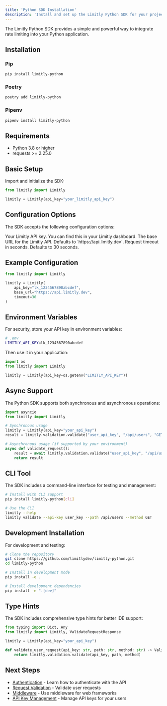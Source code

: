 ```yaml
---
title: 'Python SDK Installation'
description: 'Install and set up the Limitly Python SDK for your project'
---
```


The Limitly Python SDK provides a simple and powerful way to integrate rate limiting into your Python application.

## Installation

### Pip

```bash
pip install limitly-python
```

### Poetry

```bash
poetry add limitly-python
```

### Pipenv

```bash
pipenv install limitly-python
```

## Requirements

- Python 3.8 or higher
- requests >= 2.25.0

## Basic Setup

Import and initialize the SDK:

```python
from limitly import Limitly

limitly = Limitly(api_key="your_limitly_api_key")
```

## Configuration Options

The SDK accepts the following configuration options:

<ParamField body="api_key" type="string" required>
  Your Limitly API key. You can find this in your Limitly dashboard.
</ParamField>

<ParamField body="base_url" type="string">
  The base URL for the Limitly API. Defaults to `https://api.limitly.dev`.
</ParamField>

<ParamField body="timeout" type="int">
  Request timeout in seconds. Defaults to 30 seconds.
</ParamField>

## Example Configuration

```python
from limitly import Limitly

limitly = Limitly(
    api_key="lk_1234567890abcdef",
    base_url="https://api.limitly.dev",
    timeout=30
)
```

## Environment Variables

For security, store your API key in environment variables:

```bash
# .env
LIMITLY_API_KEY=lk_1234567890abcdef
```

Then use it in your application:

```python
import os
from limitly import Limitly

limitly = Limitly(api_key=os.getenv("LIMITLY_API_KEY"))
```

## Async Support

The Python SDK supports both synchronous and asynchronous operations:

```python
import asyncio
from limitly import Limitly

# Synchronous usage
limitly = Limitly(api_key="your_api_key")
result = limitly.validation.validate("user_api_key", "/api/users", "GET")

# Asynchronous usage (if supported by your environment)
async def validate_request():
    result = await limitly.validation.validate("user_api_key", "/api/users", "GET")
    return result
```

## CLI Tool

The SDK includes a command-line interface for testing and management:

```bash
# Install with CLI support
pip install limitly-python[cli]

# Use the CLI
limitly --help
limitly validate --api-key user_key --path /api/users --method GET
```

## Development Installation

For development and testing:

```bash
# Clone the repository
git clone https://github.com/limitlydev/limitly-python.git
cd limitly-python

# Install in development mode
pip install -e .

# Install development dependencies
pip install -e ".[dev]"
```

## Type Hints

The SDK includes comprehensive type hints for better IDE support:

```python
from typing import Dict, Any
from limitly import Limitly, ValidateRequestResponse

limitly = Limitly(api_key="your_api_key")

def validate_user_request(api_key: str, path: str, method: str) -> ValidateRequestResponse:
    return limitly.validation.validate(api_key, path, method)
```

## Next Steps

- [Authentication](/sdk/python/authentication) - Learn how to authenticate with the API
- [Request Validation](/sdk/python/validation) - Validate user requests
- [Middleware](/sdk/python/middleware) - Use middleware for web frameworks
- [API Key Management](/sdk/python/api-keys) - Manage API keys for your users 